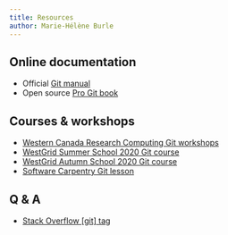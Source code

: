 ```yaml
---
title: Resources
author: Marie-Hélène Burle
---
```


## Online documentation

- Official [Git manual](https://git-scm.com/docs)
- Open source [Pro Git book](https://git-scm.com/book/en/v2)

## Courses & workshops

- [Western Canada Research Computing Git workshops](https://westgrid-cli.netlify.app/workshops/)
- [WestGrid Summer School 2020 Git course](https://wgschool.netlify.app/git/)
- [WestGrid Autumn School 2020 Git course](https://autumnschool.netlify.app/git/)
- [Software Carpentry Git lesson](http://swcarpentry.github.io/git-novice/)

## Q & A

- [Stack Overflow [git] tag](https://stackoverflow.com/questions/tagged/git)
